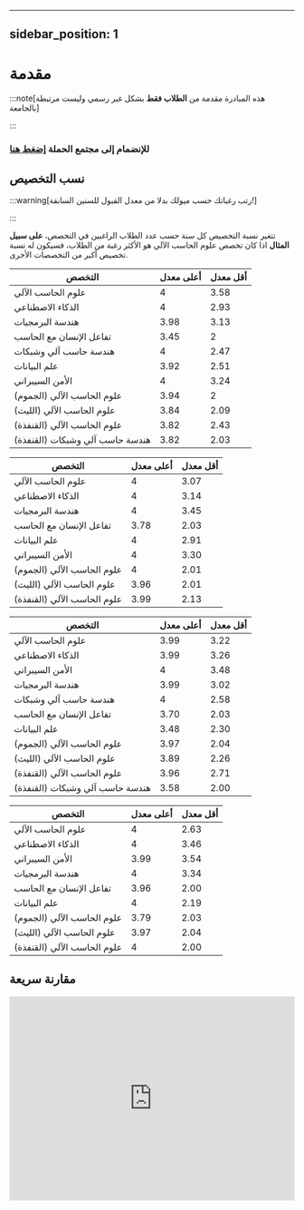 
---
sidebar_position: 1
---

# مقدمة

:::note[هذه المبادرة مقدمة من **الطلاب فقط** بشكل غير رسمي وليست مرتبطة بالجامعة]

:::

### للإنضمام إلى مجتمع الحملة [إضغط هنا](https://t.me/+5M8kuV7aAsRlNDU0)


## نسب التخصيص

:::warning[رتب رغباتك حسب ميولك بدلا من معدل القبول للسنين السابقة!]

:::

تتغير نسبة التخصيص كل سنة حسب عدد الطلاب الراغبين في التخصص، **على سبيل المثال** اذا كان تخصص علوم الحاسب الآلي هو الأكثر رغبة من الطلاب، فسيكون له نسبة تخصيص أكبر من التخصصات الأخرى.


<Tabs>
  <TabItem value="طلاب_١٤٤٥" label="طلاب ١٤٤٥" default>
  
  | التخصص                                 | أعلى معدل | أقل معدل |
  |----------------------------------------|-----------|----------|
  | علوم الحاسب الآلي                      | 4         | 3.58     |
  | الذكاء الاصطناعي                       | 4         | 2.93     |
  | هندسة البرمجيات                        | 3.98      | 3.13     |
  | تفاعل الإنسان مع الحاسب                | 3.45      | 2        |
  | هندسة حاسب آلي وشبكات                 | 4         | 2.47     |
  | علم البيانات                           | 3.92      | 2.51     |
  | الأمن السيبراني                        | 4         | 3.24     |
  | علوم الحاسب الآلي (الجموم)            | 3.94      | 2        |
  | علوم الحاسب الآلي (الليث)             | 3.84      | 2.09     |
  | علوم الحاسب الآلي (القنفذة)           | 3.82      | 2.43     |
  | هندسة حاسب آلي وشبكات (القنفذة)      | 3.82      | 2.03     |
  
  </TabItem>

  <TabItem value="طالبات_١٤٤٥" label="طالبات ١٤٤٥">
  
  | التخصص                                 | أعلى معدل | أقل معدل |
  |----------------------------------------|-----------|----------|
  | علوم الحاسب الآلي                      | 4         | 3.07     |
  | الذكاء الاصطناعي                       | 4         | 3.14     |
  | هندسة البرمجيات                        | 4         | 3.45     |
  | تفاعل الإنسان مع الحاسب                | 3.78      | 2.03     |
  | علم البيانات                           | 4         | 2.91     |
  | الأمن السيبراني                        | 4         | 3.30     |
  | علوم الحاسب الآلي (الجموم)            | 4         | 2.01     |
  | علوم الحاسب الآلي (الليث)             | 3.96      | 2.01     |
  | علوم الحاسب الآلي (القنفذة)           | 3.99      | 2.13     |
  
  </TabItem>

  <TabItem value="طلاب_١٤٤٤" label="طلاب ١٤٤٤">
  
  | التخصص                                 | أعلى معدل | أقل معدل |
  |----------------------------------------|-----------|----------|
  | علوم الحاسب الآلي                      | 3.99      | 3.22     |
  | الذكاء الاصطناعي                       | 3.99      | 3.26     |
  | الأمن السيبراني                        | 4         | 3.48     |
  | هندسة البرمجيات                        | 3.99      | 3.02     |
  | هندسة حاسب آلي وشبكات                 | 4         | 2.58     |
  | تفاعل الإنسان مع الحاسب                | 3.70      | 2.03     |
  | علم البيانات                           | 3.48      | 2.30     |
  | علوم الحاسب الآلي (الجموم)            | 3.97      | 2.04     |
  | علوم الحاسب الآلي (الليث)             | 3.89      | 2.26     |
  | علوم الحاسب الآلي (القنفذة)           | 3.96      | 2.71     |
  | هندسة حاسب آلي وشبكات (القنفذة)      | 3.58      | 2.00     |
  
  </TabItem>

  <TabItem value="طالبات_١٤٤٤" label="طالبات ١٤٤٤">
  
  | التخصص                                 | أعلى معدل | أقل معدل |
  |----------------------------------------|-----------|----------|
  | علوم الحاسب الآلي                      | 4         | 2.63     |
  | الذكاء الاصطناعي                       | 4         | 3.46     |
  | الأمن السيبراني                        | 3.99      | 3.54     |
  | هندسة البرمجيات                        | 4         | 3.34     |
  | تفاعل الإنسان مع الحاسب                | 3.96      | 2.00     |
  | علم البيانات                           | 4         | 2.19     |
  | علوم الحاسب الآلي (الجموم)            | 3.79      | 2.03     |
  | علوم الحاسب الآلي (الليث)             | 3.97      | 2.04     |
  | علوم الحاسب الآلي (القنفذة)           | 4         | 2.00     |
  
  </TabItem>
</Tabs>

## مقارنة سريعة

<iframe width="100%" height="360" seamless frameborder="0" scrolling="yes" src="https://docs.google.com/spreadsheets/d/e/2PACX-1vRzhB_RCkzf960nSu-NcmHhFLEpNRUlJBTgahOr4fr2RDRo1TWE9P0a0y2Cum-PAN2tTUuL4VCb6xjr/pubchart?oid=139550442&amp;format=interactive"></iframe>
